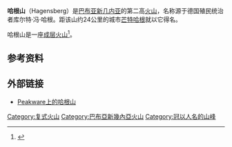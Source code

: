 {{Infobox mountain
| Name = 哈根山
| Photo =
| Caption =
| Elevation = 3778
| elevation_ref =
| Prominence = > 900 
| Location =巴布亚新几内亚
| range = Hagen Range
| Coordinates = {{Coord|5|45|S|144|2|E|type:mountain}}
| topo =
| type = Eroded [[stratovolcano|stratovolcano]]
| Age = 210,000–380,000年<ref name="age">{{cite journal | last = Löffler | first = E. | coauthors = D. E. Mackenzie and A. W. Webb
| title = Potassium-argon ages from some of the Papua New Guinea highlands volcanoes, and their relevance to Pleistocene geomorphic history
| journal = Journal of the Geological Society of Australia | volume =26 | issue =7-8 | pages = 387–397 | publisher = | year = 1980 | url = }}</ref>
| last_eruption = ~ 210,000 years ago
| first_ascent =
| easiest_route =
}}

'''哈根山'''（Hagensberg）是[[巴布亚新几内亚|巴布亚新几内亚]]的第二高[[火山|火山]]，名称源于德国殖民统治者库尔特·冯·哈根。距该山约24公里的城市[[芒特哈根|芒特哈根]]就以它得名。

哈根山是一座[[成层火山|成层火山]]<ref>{{cite journal | last = Mackenzie | first = D. E. | coauthors =  | title = Giluwe and Hagen; glaciated volcanoes in the rain forests of western PNG | journal = Volcano News | volume =19–20 | issue =  | pages = 7 | publisher = | year = 1985 | url = }}</ref>。

==参考资料==
{{Reflist}}

==外部链接==
* [https://web.archive.org/web/20120206215725/http://www.peakware.com/peaks.html?pk=1074 Peakware上的哈根山] 

{{DEFAULTSORT:哈根山}}
[[Category:复式火山|Category:复式火山]]
[[Category:巴布亞新幾內亞火山|Category:巴布亞新幾內亞火山]]
[[Category:冠以人名的山峰|Category:冠以人名的山峰]]
{{大洋洲地理小作品}}